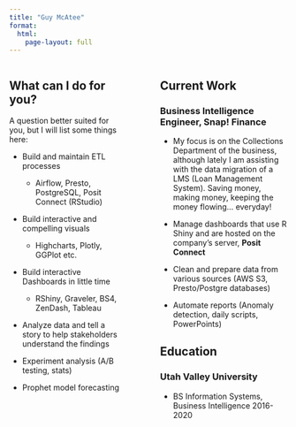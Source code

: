 ```yaml
---
title: "Guy McAtee"
format:
  html:
    page-layout: full
---
```

:::: {.columns}

::: {.column width="45%"}

## What can I do for you?

A question better suited for you, but I will list some things here:

-   Build and maintain ETL processes

    -   Airflow, Presto, PostgreSQL, Posit Connect (RStudio)

-   Build interactive and compelling visuals

    -   Highcharts, Plotly, GGPlot etc.

-   Build interactive Dashboards in little time

    -   RShiny, Graveler, BS4, ZenDash, Tableau

-   Analyze data and tell a story to help stakeholders understand the findings

-   Experiment analysis (A/B testing, stats)

-   Prophet model forecasting
:::

::: {.column width="5%"}
<!-- empty for space -->
:::

::: {.column width="50%"}

## Current Work

### Business Intelligence Engineer, Snap! Finance

-   My focus is on the Collections Department of the business, although lately I am assisting with the data migration of a LMS (Loan Management System). Saving money, making money, keeping the money flowing... everyday!

-   Manage dashboards that use R Shiny and are hosted on the company's server, **Posit Connect**

-   Clean and prepare data from various sources (AWS S3, Presto/Postgre databases)

-   Automate reports (Anomaly detection, daily scripts, PowerPoints)

## Education

### Utah Valley University

-   BS Information Systems, Business Intelligence 2016-2020
:::

::::